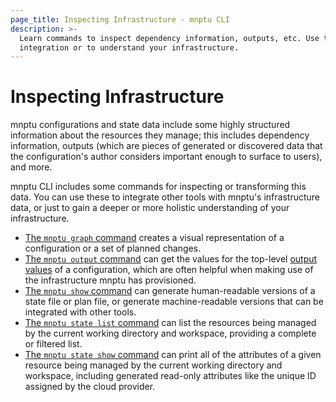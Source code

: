 ```yaml
---
page_title: Inspecting Infrastructure - mnptu CLI
description: >-
  Learn commands to inspect dependency information, outputs, etc. Use them for
  integration or to understand your infrastructure.
---
```


# Inspecting Infrastructure

mnptu configurations and state data include some highly structured
information about the resources they manage; this includes dependency
information, outputs (which are pieces of generated or discovered data that the
configuration's author considers important enough to surface to users), and
more.

mnptu CLI includes some commands for inspecting or transforming this data.
You can use these to integrate other tools with mnptu's infrastructure data,
or just to gain a deeper or more holistic understanding of your infrastructure.

- [The `mnptu graph` command](/mnptu/cli/commands/graph) creates a visual
  representation of a configuration or a set of planned changes.
- [The `mnptu output` command](/mnptu/cli/commands/output) can get the
  values for the top-level [output values](/mnptu/language/values/outputs) of
  a configuration, which are often helpful when making use of the infrastructure
  mnptu has provisioned.
- [The `mnptu show` command](/mnptu/cli/commands/show) can generate
  human-readable versions of a state file or plan file, or generate
  machine-readable versions that can be integrated with other tools.
- [The `mnptu state list` command](/mnptu/cli/commands/state/list) can list
  the resources being managed by the current working directory and workspace,
  providing a complete or filtered list.
- [The `mnptu state show` command](/mnptu/cli/commands/state/show) can print
  all of the attributes of a given resource being managed by the current working
  directory and workspace, including generated read-only attributes like the
  unique ID assigned by the cloud provider.
